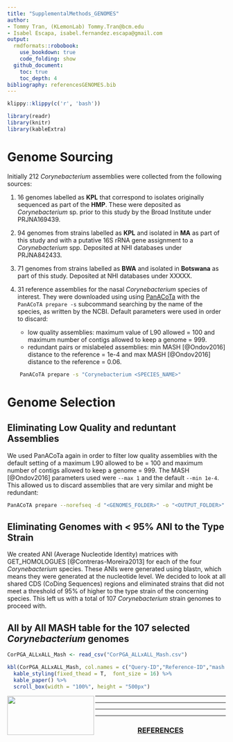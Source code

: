 ```yaml
---
title: "SupplementalMethods_GENOMES"
author: 
- Tommy Tran, (KLemonLab) Tommy.Tran@bcm.edu
- Isabel Escapa, isabel.fernandez.escapa@gmail.com
output:
  rmdformats::robobook:
    use_bookdown: true
    code_folding: show
  github_document:
    toc: true
    toc_depth: 4
bibliography: referencesGENOMES.bib
---
```


```r
klippy::klippy(c('r', 'bash'))
```

```r
library(readr)
library(knitr)
library(kableExtra)
```

# Genome Sourcing

Initially 212 *Corynebacterium* assemblies were collected from the following sources:

1.  16 genomes labelled as **KPL** that correspond to isolates originally sequenced as part of the **HMP**. These were deposited as *Corynebacterium* sp. prior to this study by the Broad Institute under PRJNA169439.

2.  94 genomes from strains labelled as **KPL** and isolated in **MA** as part of this study and with a putative 16S rRNA gene assignment to a *Corynebacterium* spp. Deposited at NHI databases under PRJNA842433.

3.  71 genomes from strains labelled as **BWA** and isolated in **Botswana** as part of this study. Deposited at NHI databases under XXXXX.

4.  31 reference assemblies for the nasal *Corynebacterium* species of interest. They were downloaded using using [PanACoTa](https://github.com/gem-pasteur/PanACoTA) with the `PanACoTA prepare -s` subcommand searching by the name of the species, as written by the NCBI. Default parameters were used in order to discard:

    -   low quality assemblies: maximum value of L90 allowed = 100 and maximum number of contigs allowed to keep a genome = 999.
    -   redundant pairs or mislabeled assemblies: min MASH [@Ondov2016] distance to the reference = 1e-4 and max MASH [@Ondov2016] distance to the reference = 0.06.

```bash
    PanACoTA prepare -s "Corynebacterium <SPECIES_NAME>" 
```

# Genome Selection

## Eliminating Low Quality and reduntant Assemblies

We used PanACoTa again in order to filter low quality assemblies with the default setting of a maximum L90 allowed to be = 100 and maximum number of contigs allowed to keep a genome = 999. The MASH [@Ondov2016] parameters used were `--max 1` and the default `--min 1e-4`. This allowed us to discard assemblies that are very similar and might be redundant:

```bash
PanACoTA prepare --norefseq -d "<GENOMES_FOLDER>" -o "<OUTPUT_FOLDER>" --max 1 -M 
```

## Eliminating Genomes with **\<** 95% ANI to the Type Strain

We created ANI (Average Nucleotide Identity) matrices with GET_HOMOLOGUES [@Contreras-Moreira2013] for each of the four *Corynebacterium* species. These ANIs were generated using blastn, which means they were generated at the nucleotide level. We decided to look at all shared CDS (CoDing Sequences) regions and eliminated strains that did not meet a threshold of 95% of higher to the type strain of the concerning species. This left us with a total of 107 *Corynebacterium* strain genomes to proceed with.

## All by All MASH table for the 107 selected *Corynebacterium* genomes

```r
CorPGA_ALLxALL_Mash <- read_csv("CorPGA_ALLxALL_Mash.csv")

kbl(CorPGA_ALLxALL_Mash, col.names = c("Query-ID","Reference-ID","mash distance","P-value","Matching-hashes"), align = "c") %>%
  kable_styling(fixed_thead = T,  font_size = 16) %>%
  kable_paper() %>%
  scroll_box(width = "100%", height = "500px")
```

<img src="images/Department-of-Molecular-Virology-&amp;-Microbiologyy-Horz-GRAY.png" align="left" width="200" height="90"/>

------------------------------------------------------------------------

------------------------------------------------------------------------

------------------------------------------------------------------------

------------------------------------------------------------------------

<center>

<h3>[REFERENCES]{.underline}</h3>

</center>
